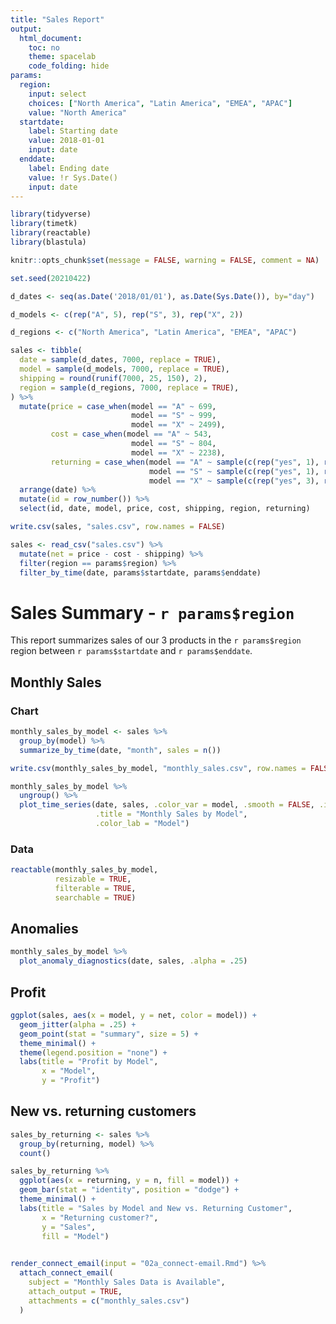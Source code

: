 ```yaml
---
title: "Sales Report"
output:
  html_document:
    toc: no
    theme: spacelab
    code_folding: hide
params:
  region:
    input: select
    choices: ["North America", "Latin America", "EMEA", "APAC"]
    value: "North America"
  startdate:
    label: Starting date
    value: 2018-01-01
    input: date
  enddate:
    label: Ending date
    value: !r Sys.Date()
    input: date
---
```


```r
library(tidyverse)
library(timetk)
library(reactable)
library(blastula)

knitr::opts_chunk$set(message = FALSE, warning = FALSE, comment = NA)
```

```r
set.seed(20210422)

d_dates <- seq(as.Date('2018/01/01'), as.Date(Sys.Date()), by="day")

d_models <- c(rep("A", 5), rep("S", 3), rep("X", 2))

d_regions <- c("North America", "Latin America", "EMEA", "APAC")

sales <- tibble(
  date = sample(d_dates, 7000, replace = TRUE),
  model = sample(d_models, 7000, replace = TRUE),
  shipping = round(runif(7000, 25, 150), 2),
  region = sample(d_regions, 7000, replace = TRUE),
) %>% 
  mutate(price = case_when(model == "A" ~ 699,
                           model == "S" ~ 999,
                           model == "X" ~ 2499),
         cost = case_when(model == "A" ~ 543,
                           model == "S" ~ 804,
                           model == "X" ~ 2238),
         returning = case_when(model == "A" ~ sample(c(rep("yes", 1), rep("no", 20)), 7000, replace = TRUE),
                               model == "S" ~ sample(c(rep("yes", 1), rep("no", 2)), 7000, replace = TRUE),
                               model == "X" ~ sample(c(rep("yes", 3), rep("no", 1)), 7000, replace = TRUE))) %>% 
  arrange(date) %>% 
  mutate(id = row_number()) %>% 
  select(id, date, model, price, cost, shipping, region, returning)

write.csv(sales, "sales.csv", row.names = FALSE)
```

```r
sales <- read_csv("sales.csv") %>% 
  mutate(net = price - cost - shipping) %>% 
  filter(region == params$region) %>% 
  filter_by_time(date, params$startdate, params$enddate)
```

# Sales Summary - `r params$region` 

This report summarizes sales of our 3 products in the `r params$region` region between `r params$startdate` and `r params$enddate`.

## Monthly Sales {.tabset .tabset-pills}

### Chart

```r
monthly_sales_by_model <- sales %>% 
  group_by(model) %>% 
  summarize_by_time(date, "month", sales = n())

write.csv(monthly_sales_by_model, "monthly_sales.csv", row.names = FALSE)
```


```r
monthly_sales_by_model %>% 
  ungroup() %>% 
  plot_time_series(date, sales, .color_var = model, .smooth = FALSE, .interactive = FALSE,
                   .title = "Monthly Sales by Model",
                   .color_lab = "Model")
```

### Data

```r
reactable(monthly_sales_by_model,
          resizable = TRUE,
          filterable = TRUE,
          searchable = TRUE)
```


## Anomalies

```r
monthly_sales_by_model %>% 
  plot_anomaly_diagnostics(date, sales, .alpha = .25)
```


## Profit

```r
ggplot(sales, aes(x = model, y = net, color = model)) +
  geom_jitter(alpha = .25) +
  geom_point(stat = "summary", size = 5) +
  theme_minimal() +
  theme(legend.position = "none") +
  labs(title = "Profit by Model",
       x = "Model",
       y = "Profit")
```

## New vs. returning customers

```r
sales_by_returning <- sales %>% 
  group_by(returning, model) %>% 
  count()

sales_by_returning %>% 
  ggplot(aes(x = returning, y = n, fill = model)) +
  geom_bar(stat = "identity", position = "dodge") +
  theme_minimal() +
  labs(title = "Sales by Model and New vs. Returning Customer",
       x = "Returning customer?",
       y = "Sales",
       fill = "Model")
  
```


```r
render_connect_email(input = "02a_connect-email.Rmd") %>%
  attach_connect_email(
    subject = "Monthly Sales Data is Available",
    attach_output = TRUE,
    attachments = c("monthly_sales.csv")
  )
```
